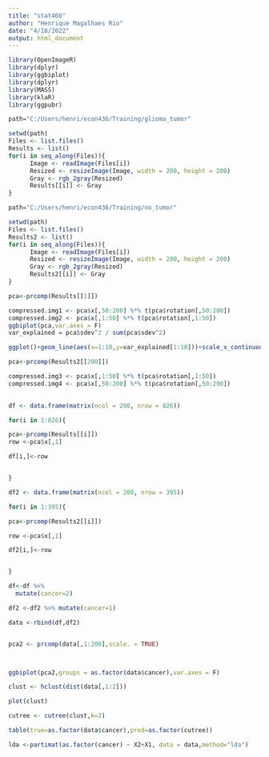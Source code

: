 ```yaml
---
title: "stat460"
author: "Henrique Magalhaes Rio"
date: "4/18/2022"
output: html_document
---
```


```r
library(OpenImageR)
library(dplyr)
library(ggbiplot)
library(dplyr)
library(MASS)
library(klaR)
library(ggpubr)
```



```r


path="C:/Users/henri/econ436/Training/glioma_tumor"

setwd(path)
Files <- list.files()
Results <- list()
for(i in seq_along(Files)){
      Image <- readImage(Files[i])
      Resized <- resizeImage(Image, width = 200, height = 200)
      Gray <- rgb_2gray(Resized)
      Results[[i]] <- Gray
}


```


```r


path="C:/Users/henri/econ436/Training/no_tumor"

setwd(path)
Files <- list.files()
Results2 <- list()
for(i in seq_along(Files)){
      Image <- readImage(Files[i])
      Resized <- resizeImage(Image, width = 200, height = 200)
      Gray <- rgb_2gray(Resized)
      Results2[[i]] <- Gray
}


```






```r
pca<-prcomp(Results[[1]])

compressed.img1 <- pca$x[,50:200] %*% t(pca$rotation[,50:200])
compressed.img2 <- pca$x[,1:50] %*% t(pca$rotation[,1:50])
ggbiplot(pca,var.axes = F)
var_explained = pca$sdev^2 / sum(pca$sdev^2)

ggplot()+geom_line(aes(x=1:10,y=var_explained[1:10]))+scale_x_continuous(breaks=c(1,2,3,4,5,6,7,8,9,10))+geom_point(aes(x=1:10,y=var_explained[1:10]))+labs(x="Principal Component",y="Percentage of Variance Explained",title = "Scree Plot")


```


```r
pca<-prcomp(Results2[[200]])

compressed.img3 <- pca$x[,1:50] %*% t(pca$rotation[,1:50])
compressed.img4 <- pca$x[,50:200] %*% t(pca$rotation[,50:200])
 

```



```r
df <- data.frame(matrix(ncol = 200, nrow = 826))

for(i in 1:826){

pca<-prcomp(Results[[i]])
row <-pca$x[,1]

df[i,]<-row


}

```







```r
df2 <- data.frame(matrix(ncol = 200, nrow = 395))

for(i in 1:395){

pca<-prcomp(Results2[[i]])

row <-pca$x[,1]

df2[i,]<-row


}

```


```r

df<-df %>%
  mutate(cancer=2)

df2 <-df2 %>% mutate(cancer=1)

data <-rbind(df,df2)


pca2 <- prcomp(data[,1:200],scale. = TRUE)




```






```r
ggbiplot(pca2,groups = as.factor(data$cancer),var.axes = F)
```



 



```r
clust <- hclust(dist(data[,1:2]))

plot(clust)
```




```r
cutree <- cutree(clust,k=2)

table(true=as.factor(data$cancer),pred=as.factor(cutree))

```



```r
lda <-partimat(as.factor(cancer) ~ X2+X1, data = data,method="lda")


```

















